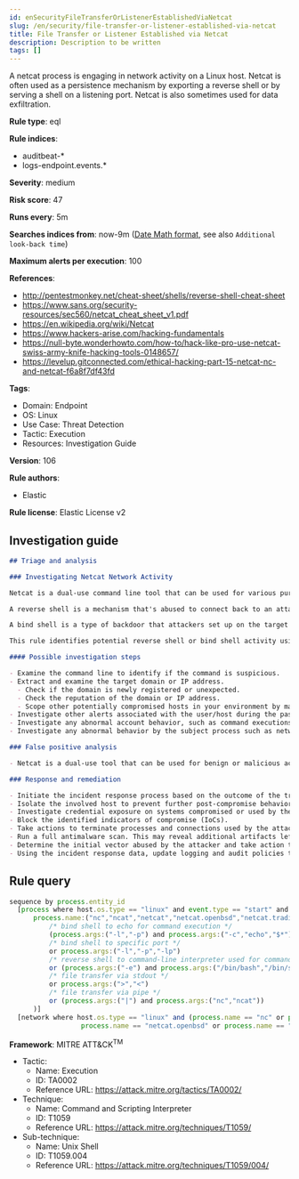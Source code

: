 ```yaml
---
id: enSecurityFileTransferOrListenerEstablishedViaNetcat
slug: /en/security/file-transfer-or-listener-established-via-netcat
title: File Transfer or Listener Established via Netcat
description: Description to be written
tags: []
---
```


<div id="file-transfer-or-listener-established-via-netcat"></div>

A netcat process is engaging in network activity on a Linux host. Netcat is often used as a persistence mechanism by exporting a reverse shell or by serving a shell on a listening port. Netcat is also sometimes used for data exfiltration.

**Rule type**: eql

**Rule indices**: 

* auditbeat-*
* logs-endpoint.events.*

**Severity**: medium

**Risk score**: 47

**Runs every**: 5m

**Searches indices from**: now-9m ([Date Math format](((ref))/common-options.html#date-math), see also <DocLink id="enSecurityRulesUiCreate" section="set-the-rules-schedule">`Additional look-back time`</DocLink>)

**Maximum alerts per execution**: 100

**References**: 

* http://pentestmonkey.net/cheat-sheet/shells/reverse-shell-cheat-sheet
* https://www.sans.org/security-resources/sec560/netcat_cheat_sheet_v1.pdf
* https://en.wikipedia.org/wiki/Netcat
* https://www.hackers-arise.com/hacking-fundamentals
* https://null-byte.wonderhowto.com/how-to/hack-like-pro-use-netcat-swiss-army-knife-hacking-tools-0148657/
* https://levelup.gitconnected.com/ethical-hacking-part-15-netcat-nc-and-netcat-f6a8f7df43fd

**Tags**: 

* Domain: Endpoint
* OS: Linux
* Use Case: Threat Detection
* Tactic: Execution
* Resources: Investigation Guide

**Version**: 106

**Rule authors**: 

* Elastic

**Rule license**: Elastic License v2

## Investigation guide

```markdown
## Triage and analysis

### Investigating Netcat Network Activity

Netcat is a dual-use command line tool that can be used for various purposes, such as port scanning, file transfers, and connection tests. Attackers can abuse its functionality for malicious purposes such creating bind shells or reverse shells to gain access to the target system.

A reverse shell is a mechanism that's abused to connect back to an attacker-controlled system. It effectively redirects the system's input and output and delivers a fully functional remote shell to the attacker. Even private systems are vulnerable since the connection is outgoing.

A bind shell is a type of backdoor that attackers set up on the target host and binds to a specific port to listen for an incoming connection from the attacker.

This rule identifies potential reverse shell or bind shell activity using Netcat by checking for the execution of Netcat followed by a network connection.

#### Possible investigation steps

- Examine the command line to identify if the command is suspicious.
- Extract and examine the target domain or IP address.
  - Check if the domain is newly registered or unexpected.
  - Check the reputation of the domain or IP address.
  - Scope other potentially compromised hosts in your environment by mapping hosts that also communicated with the domain or IP address.
- Investigate other alerts associated with the user/host during the past 48 hours.
- Investigate any abnormal account behavior, such as command executions, file creations or modifications, and network connections.
- Investigate any abnormal behavior by the subject process such as network connections, file modifications, and any spawned child processes.

### False positive analysis

- Netcat is a dual-use tool that can be used for benign or malicious activity. It is included in some Linux distributions, so its presence is not necessarily suspicious. Some normal use of this program, while uncommon, may originate from scripts, automation tools, and frameworks.

### Response and remediation

- Initiate the incident response process based on the outcome of the triage.
- Isolate the involved host to prevent further post-compromise behavior.
- Investigate credential exposure on systems compromised or used by the attacker to ensure all compromised accounts are identified. Reset passwords for these accounts and other potentially compromised credentials, such as email, business systems, and web services.
- Block the identified indicators of compromise (IoCs).
- Take actions to terminate processes and connections used by the attacker.
- Run a full antimalware scan. This may reveal additional artifacts left in the system, persistence mechanisms, and malware components.
- Determine the initial vector abused by the attacker and take action to prevent reinfection through the same vector.
- Using the incident response data, update logging and audit policies to improve the mean time to detect (MTTD) and the mean time to respond (MTTR).

```

## Rule query

```js
sequence by process.entity_id
  [process where host.os.type == "linux" and event.type == "start" and
      process.name:("nc","ncat","netcat","netcat.openbsd","netcat.traditional") and (
          /* bind shell to echo for command execution */
          (process.args:("-l","-p") and process.args:("-c","echo","$*"))
          /* bind shell to specific port */
          or process.args:("-l","-p","-lp")
          /* reverse shell to command-line interpreter used for command execution */
          or (process.args:("-e") and process.args:("/bin/bash","/bin/sh"))
          /* file transfer via stdout */
          or process.args:(">","<")
          /* file transfer via pipe */
          or (process.args:("|") and process.args:("nc","ncat"))
      )]
  [network where host.os.type == "linux" and (process.name == "nc" or process.name == "ncat" or process.name == "netcat" or
                  process.name == "netcat.openbsd" or process.name == "netcat.traditional")]

```

**Framework**: MITRE ATT&CK<sup>TM</sup>

* Tactic:
    * Name: Execution
    * ID: TA0002
    * Reference URL: https://attack.mitre.org/tactics/TA0002/
* Technique:
    * Name: Command and Scripting Interpreter
    * ID: T1059
    * Reference URL: https://attack.mitre.org/techniques/T1059/
* Sub-technique:
    * Name: Unix Shell
    * ID: T1059.004
    * Reference URL: https://attack.mitre.org/techniques/T1059/004/

